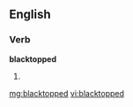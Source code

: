 ==English==

===Verb===
'''blacktopped'''

# {{past of|[[blacktop]]}}

[[mg:blacktopped]]
[[vi:blacktopped]]